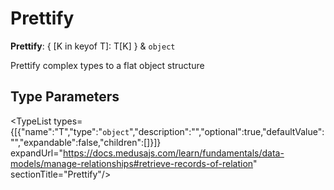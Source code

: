 
# Prettify

 **Prettify**: &#123; [K in keyof T]: T[K] &#125; & `object`

Prettify complex types to a flat object structure

## Type Parameters

<TypeList types={[{"name":"T","type":"`object`","description":"","optional":true,"defaultValue":"","expandable":false,"children":[]}]} expandUrl="https://docs.medusajs.com/learn/fundamentals/data-models/manage-relationships#retrieve-records-of-relation" sectionTitle="Prettify"/>
